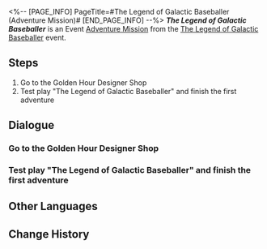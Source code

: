 <%-- [PAGE_INFO]
PageTitle=#The Legend of Galactic Baseballer (Adventure Mission)#
[END_PAGE_INFO] --%>
{{Stub|Dialogue.}}
{{Mission Infobox
|id            = 8022201
|title         = The Legend of Galactic Baseballer
|image         = <!--Mission The Legend of Galactic Baseballer (Adventure Mission).png-->
|type          = Adventure
|event_name    = The Legend of Galactic Baseballer
|chapter       = 
|requirements  = [[Trailblaze Mission]] ''[[Tales from the Golden Age]]'' completed
|summary       = <!--official mission summary from Fate's Atlas-->
|characters    = Giovanni; Trailblazer
|startLocation = [[Penacony]] - [[Golden Hour]]
|world         = Penacony
|area          = Golden Hour
|prev          = 
|next          = 
|rewards       = Credit*5,000
}}
'''''The Legend of Galactic Baseballer''''' is an Event [[Adventure Mission]] from the [[The Legend of Galactic Baseballer]] event.

==Steps==
# Go to the Golden Hour Designer Shop
# Test play "The Legend of Galactic Baseballer" and finish the first adventure

<!--
==Gameplay Notes==

--><!--
==Trial Character==

-->
==Dialogue==
{{Stub Dialogue}}

===Go to the Golden Hour Designer Shop{{subst:void|<!--802220101-->}}===
{{Mission Description|type=adventure|location=Golden Hour|Giovanni has invited you to the Golden Hour. He seems to need your help with something... Just what might that be?}}
{{Dialogue Start}}
:{{tx}}
{{Dialogue End}}

===Test play "The Legend of Galactic Baseballer" and finish the first adventure{{subst:void|<!--802220102-->}}===
{{Mission Description|type=adventure|location=Golden Hour|update|This was supposed to be a game designed for you, so how can you not give it a run-through? Start up "The Legend of Galactic Baseballer" and finish the initial adventure.}}
{{Dialogue Start}}
:{{tx}}
{{Dialogue End}}

==Other Languages==
{{Other Languages
|en   = The Legend of Galactic Baseballer
|zhs  = 「银河球棒侠传说」
|zht  = 「銀河球棒俠傳說」
|ja   = 「銀河打者伝説」
|ko   = 「은하 방망이 협객 전설」
|es   = La leyenda del Bate Galáctico
|fr   = La légende de la batte galactique
|ru   = Легенда о Космическом бейсболисте
|th   = ตำนานอัศวินเบสบอลแห่งกาแล็กซี
|vi   = Huyền Thoại Hiệp Sĩ Gậy Bóng Chày Ngân Hà
|de   = „Die Legende vom Galaktischen Baseballer“
|id   = "Legenda Manusia Pentung"
|pt   = A Lenda {{MC|f=da Grande Jogadora|m=do Grande Jogador}} de Beisebol da Galáxia
}}

==Change History==
{{Change History|2.2}}
